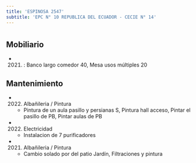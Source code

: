 ```yaml
---
title: 'ESPINOSA 2547'
subtitle: 'EPC N° 10 REPUBLICA DEL ECUADOR - CECIE N° 14'
---
```


#


## Mobiliario

*  (2021) : Banco largo comedor 40, Mesa usos múltiples 20 





## Mantenimiento

*  (2022) Albañileria / Pintura 
    + Pintura de un aula pasillo y persianas S, Pintura hall acceso, Pintar el pasillo de PB, Pintar aulas de PB

*  (2022) Electricidad 
    + Instalacion de 7 purificadores

*  (2021) Albañileria / Pintura 
    + Cambio solado por del patio Jardín, Filtraciones y pintura



